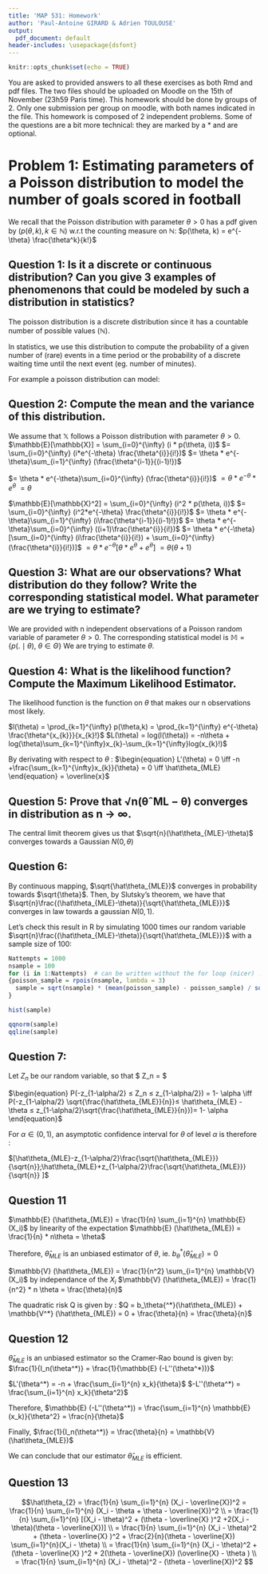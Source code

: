 ```yaml
---
title: 'MAP 531: Homework'
author: 'Paul-Antoine GIRARD & Adrien TOULOUSE'
output: 
  pdf_document: default
header-includes: \usepackage{dsfont}
---
```


```r
knitr::opts_chunk$set(echo = TRUE)
```

You are asked to provided answers to all these exercises as both Rmd and pdf files. The two files should be uploaded on Moodle on the 15th of November (23h59 Paris time).
This homework should be done by groups of 2. Only one submission per group on moodle, with both names indicated in the file.
This homework is composed of 2 independent problems.
Some of the questions are a bit more technical: they are marked by a * and are optional.

# Problem 1: Estimating parameters of a Poisson distribution to model the number of goals scored in football
We recall that the Poisson distribution with parameter $\theta > 0$ has a pdf given by ($p(\theta, k), k \in \mathbb{N})$ w.r.t the counting measure on $\mathbb{N}$:
$p(\theta, k) = e^{-\theta} \frac{\theta^k}{k!}$

## Question 1: Is it a discrete or continuous distribution? Can you give 3 examples of phenomenons that could be modeled by such a distribution in statistics?

The poisson distribution is a discrete distribution since it has a countable number of possible values ($\mathbb{N}$).

In statistics, we use this distribution to compute the probability of a given number of (rare) events in a time period or the probability of a discrete waiting time until the next event (eg. number of minutes).

For example a poisson distribution can model:
\begin{itemsize}
\item The number of patients arriving in an emergency room between 9 and 10am.
\item The number of minutes we wait a bus at the bus stop.
\item In quality control, the number of manufacturing defect.
\end{itemsize}


## Question 2: Compute the mean and the variance of this distribution.

We assume that $\mathbb{X}$ follows a Poisson distribution with parameter $\theta > 0$.
$\mathbb{E}[\mathbb{X}] = \sum_{i=0}^{\infty} (i * p(\theta, i))$
$= \sum_{i=0}^{\infty} (i*e^{-\theta} \frac{\theta^{i}}{i!})$
$= \theta * e^{-\theta}\sum_{i=1}^{\infty} (\frac{\theta^{i-1}}{(i-1)!})$

$= \theta * e^{-\theta}\sum_{i=0}^{\infty} (\frac{\theta^{i}}{i!})$
$= \theta * e^{-\theta} * e^{\theta}$
$= \theta$

$\mathbb{E}[\mathbb{X}^2] = \sum_{i=0}^{\infty} (i^2 * p(\theta, i))$
$= \sum_{i=0}^{\infty} (i^2*e^{-\theta} \frac{\theta^{i}}{i!})$
$= \theta * e^{-\theta}\sum_{i=1}^{\infty} (i\frac{\theta^{i-1}}{(i-1)!})$ \newline
$= \theta * e^{-\theta}\sum_{i=0}^{\infty} ((i+1)\frac{\theta^{i}}{i!})$
$= \theta * e^{-\theta}[\sum_{i=0}^{\infty} (i\frac{\theta^{i}}{i!}) + \sum_{i=0}^{\infty} (\frac{\theta^{i}}{i!})]$ \newline
$= \theta * e^{-\theta}[\theta * e^{\theta} + e^{\theta}]$
$= \theta (\theta + 1)$

## Question 3: What are our observations? What distribution do they follow? Write the corresponding statistical model. What parameter are we trying to estimate?

We are provided with n independent observations of a Poisson random variable of parameter $\theta > 0$.
The corresponding statistical model is $\mathbb{M} = \{p(.\mid \theta),\ \theta \in\Theta \}$
We are trying to estimate $\theta$. 

## Question 4: What is the likelihood function? Compute the Maximum Likelihood Estimator.

The likelihood function is the function on $\theta$ that makes our n observations most likely. 

$l(\theta) = \prod_{k=1}^{\infty} p(\theta,k) = \prod_{k=1}^{\infty} e^{-\theta} \frac{\theta^{x_{k}}}{x_{k}!}$
$L(\theta) = log(l(\theta)) = -n\theta + log(\theta)\sum_{k=1}^{\infty}x_{k}-\sum_{k=1}^{\infty}log(x_{k}!)$

By derivating with respect to $\theta$ :
$\begin{equation} L'(\theta) = 0 \iff -n +\frac{\sum_{k=1}^{\infty}x_{k}}{\theta} = 0 \iff \hat\theta_{MLE} \end{equation} = \overline{x}$

## Question 5: Prove that √n(θˆML − θ) converges in distribution as n → ∞.

The central limit theorem gives us that $\sqrt{n}(\hat\theta_{MLE}-\theta)$ converges towards a Gaussian $N(0,\theta)$

## Question 6:

By continuous mapping, $\sqrt{\hat\theta_{MLE}}$ converges in probability towards $\sqrt{\theta}$.
Then, by Slutsky's theorem, we have that $\sqrt{n}\frac{(\hat\theta_{MLE}-\theta)}{\sqrt{\hat\theta_{MLE}}}$ converges in law towards a gaussian $N(0,1)$.

Let's check this result in R by simulating 1000 times our random variable $\sqrt{n}\frac{(\hat\theta_{MLE}-\theta)}{\sqrt{\hat\theta_{MLE}}}$ with a sample size of 100: 

```r
Nattempts = 1000
nsample = 100
for (i in 1:Nattempts)  # can be written without the for loop (nicer) !
{poisson_sample = rpois(nsample, lambda = 3)
  sample = sqrt(nsample) * (mean(poisson_sample) - poisson_sample) / sqrt(mean(poisson_sample))
}  

hist(sample)
```


```r
qqnorm(sample)
qqline(sample)
```

## Question 7:

Let $Z_n$ be our random variable, so that $ Z_n = \sqrt{n}\frac{(\hat\theta_{MLE}-\theta)}{\sqrt{\hat\theta_{MLE}}}$

$\begin{equation} P(-z_{1-\alpha/2} ≤ Z_n ≤ z_{1-\alpha/2}) = 1- \alpha \iff P(-z_{1-\alpha/2} \sqrt{\frac{\hat\theta_{MLE}}{n}}≤ \hat\theta_{MLE} - \theta ≤ z_{1-\alpha/2}\sqrt{\frac{\hat\theta_{MLE}}{n}})= 1- \alpha \end{equation}$

For $\alpha \in (0, 1)$,  an asymptotic confidence interval for $\theta$ of level $\alpha$ is therefore : 

$[\hat\theta_{MLE}-z_{1-\alpha/2}\frac{\sqrt{\hat\theta_{MLE}}}{\sqrt{n}};\hat\theta_{MLE}+z_{1-\alpha/2}\frac{\sqrt{\hat\theta_{MLE}}}{\sqrt{n}} ]$


## Question 11

$\mathbb{E} (\hat\theta_{MLE}) = \frac{1}{n} \sum_{i=1}^{n} \mathbb{E}(X_i)$ by linearity of the expectation
$\mathbb{E} (\hat\theta_{MLE}) = \frac{1}{n} * n\theta = \theta$

Therefore, $\hat\theta_{MLE}$ is an unbiased estimator of $\theta$, ie. $b_\theta{^*}(\hat\theta_{MLE}) = 0$

$\mathbb{V} (\hat\theta_{MLE}) = \frac{1}{n^2} \sum_{i=1}^{n} \mathbb{V}(X_i)$ by independance of the $X_i$
$\mathbb{V} (\hat\theta_{MLE}) = \frac{1}{n^2} * n \theta = \frac{\theta}{n}$

The quadratic risk Q is given by : 
$Q = b_\theta{^*}(\hat\theta_{MLE}) + \mathbb{V^*} (\hat\theta_{MLE}) = 0 + \frac{\theta}{n} = \frac{\theta}{n}$

## Question 12

$\hat\theta_{MLE}$ is an unbiased estimator so the Cramer-Rao bound is given by:  
$\frac{1}{I_n(\theta^*)} = \frac{1}{\mathbb{E} (-L''(\theta^*))}$  

$L'(\theta^*) = -n + \frac{\sum_{i=1}^{n} x_k}{\theta}$
$-L''(\theta^*) = \frac{\sum_{i=1}^{n} x_k}{\theta^2}$

Therefore, 
$\mathbb{E} (-L''(\theta^*)) = \frac{\sum_{i=1}^{n} \mathbb{E}(x_k)}{\theta^2} = \frac{n}{\theta}$ 

Finally, 
$\frac{1}{I_n(\theta^*)} = \frac{\theta}{n} = \mathbb{V} (\hat\theta_{MLE})$

We can conclude that our estimator $\hat\theta_{MLE}$ is efficient.

## Question 13

$$\hat\theta_{2} = \frac{1}{n} \sum_{i=1}^{n} (X_i - \overline{X})^2 = \frac{1}{n} \sum_{i=1}^{n} (X_i - \theta + \theta - \overline{X})^2 \\
= \frac{1}{n} \sum_{i=1}^{n} [(X_i - \theta)^2 + (\theta - \overline{X} )^2 +2(X_i - \theta)(\theta - \overline{X})] \\ 
= \frac{1}{n} \sum_{i=1}^{n} (X_i - \theta)^2 + (\theta - \overline{X} )^2  + \frac{2}{n}(\theta - \overline{X}) \sum_{i=1}^{n}(X_i - \theta) \\ 
= \frac{1}{n} \sum_{i=1}^{n} (X_i - \theta)^2 + (\theta - \overline{X} )^2 + 2(\theta - \overline{X}) (\overline{X} - \theta ) \\
= \frac{1}{n} \sum_{i=1}^{n} (X_i - \theta)^2 - (\theta - \overline{X})^2 $$


